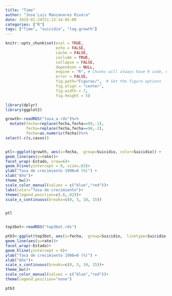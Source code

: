```yaml
---
title: "Time"
author: "Jose´Luis Manzanares Rivera"
date: 2019-01-24T21:13:14-05:00
categories: ["R"]
tags: ["Time", "suicidio", "log.growth"]
---
```



```r
knitr::opts_chunk$set(eval = TRUE, 
                      echo = FALSE, 
                      cache = FALSE,
                      include = TRUE,
                      collapse = FALSE,
                      dependson = NULL,
                      engine = "R", # Chunks will always have R code, unless noted
                      error = FALSE,                      
                      fig.path="Figuras/",  # Set the figure options
                      fig.align = "center", 
                      fig.width = 7,
                      fig.height = 5)
```



```r
library(dplyr)
library(ggplot2)
```


```r

growth<-readRDS("tasa_a.rds")%>%
  mutate(fecha=replace(fecha,fecha==99,-1),
         fecha=replace(fecha,fecha==98,-2), 
         fecha=as.numeric(fecha))%>%
select(-c(s,casos))


ptl<-ggplot(growth, aes(x=fecha,  group=Suicidio, color=Suicidio)) +
geom_line(aes(y=rate))+
facet_wrap(~Estado, nrow=6)+
geom_hline(yintercept = 0, size=.03)+
ylab("Tasa de crecimiento 1998=0 (%)") +
xlab("Año")+
theme_bw()+
scale_color_manual(values = c("blue","red"))+
labs(color="Tasa de crecimiento")+
theme(legend.position=c(.8,.02))+
scale_x_continuous(breaks=c(0, 5, 10, 15))


ptl


top3bot<-readRDS("top3bot.rds")

ptb3<-ggplot(top3bot, aes(x=fecha,  group=Suicidio,  linetype=Suicidio, color=Suicidio)) +
geom_line(aes(y=rate))+
facet_wrap(~Estado)+
geom_hline(yintercept = 0)+
ylab("Tasa de crecimiento 1998=0 (%)") +
xlab("Año")+
scale_x_continuous(breaks=c(0, 5, 10, 15))+
theme_bw()+
scale_color_manual(values = c("blue","red"))+
theme(legend.position="none")

ptb3
```







